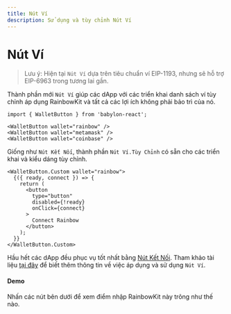 ```yaml
---
title: Nút Ví
description: Sử dụng và tùy chỉnh Nút Ví
---
```


# Nút Ví

> Lưu ý: Hiện tại `Nút Ví` dựa trên tiêu chuẩn ví EIP-1193, nhưng sẽ hỗ trợ EIP-6963 trong tương lai gần.

Thành phần mới `Nút Ví` giúp các dApp với các triển khai danh sách ví tùy chỉnh áp dụng RainbowKit và tất cả các lợi ích không phải bảo trì của nó.

```tsx
import { WalletButton } from 'babylon-react';

<WalletButton wallet="rainbow" />
<WalletButton wallet="metamask" />
<WalletButton wallet="coinbase" />
```

Giống như `Nút Kết Nối`, thành phần `Nút Ví.Tùy Chỉnh` có sẵn cho các triển khai và kiểu dáng tùy chỉnh.

```tsx
<WalletButton.Custom wallet="rainbow">
  {({ ready, connect }) => {
    return (
      <button
        type="button"
        disabled={!ready}
        onClick={connect}
      >
        Connect Rainbow
      </button>
    );
  }}
</WalletButton.Custom>
```

Hầu hết các dApp đều phục vụ tốt nhất bằng [Nút Kết Nối](https://www.rainbowkit.com/docs/connect-button). Tham khảo tài liệu [tại đây](https://www.rainbowkit.com/docs/wallet-button) để biết thêm thông tin về việc áp dụng và sử dụng `Nút Ví`.

#### Demo

Nhấn các nút bên dưới để xem điểm nhập RainbowKit này trông như thế nào.

<WalletButtonDemo />
